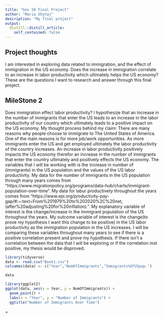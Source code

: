 ```yaml
---
title: "Gov 50 Final Project"
author: "Maria Shytaj"
description: "My final project"
output:
  distill::distill_article:
    self_contained: false
---
```




## Project thoughts

I am interested in exploring data related to immigration, and the effect of immigration in the US economy. Does the increase in immigration correlate to an increase in labor productivity which ultimately helps the US economy?
 These are the questions I want to research and answer through this final project.

## MileStone 2

Does immigration effect labor productivity?
I hypothesize that an increase in the number of immigrants that enter the US leads to an increase in the labor productivity of our country which ultimately leads to a positive impact on the US economy.
My thought process behind my claim: There are many reasons why people choose to immigrate to The United States of America. One of the main reasons is for more job/work opportunities. As more immigrants enter the US and get employed ultimately the labor productivity of the country increases. An increase in labor productivity positively impacts the US economy therefor an increase in the number of immigrants that enter the country ultimately and positively effects the US economy.
The variables that I will be working with is the increase in number of (immigrants) in the US population and the values of the US labor productivity.
My data for the number of immigrants in the US population through many years comes from "https://www.migrationpolicy.org/programs/data-hub/charts/immigrant-population-over-time".
My data for labur productivety throughout the years comes from "https://www.epi.org/productivity-pay-gap/#:~:text=From%201979%20to%202020%2C%20net,(after%20adjusting%20for%20inflation).".
My explanatory variable of interest is the change/increase in the immigrant population of the US throughout the years. My outcome variable of interest is the change(to prove my hypothesis I want this change to be positive) in the US labor productivity as the immigration population in the US increases.
I will be comparing these variables throughout many years to see if there is a positive correlation present and prove my hypothesis. If there isn't a correlation between the data that I will be exploring or if the correlation inst positive, my thesis would be disproved. 

```r
library(tidyverse)
data <- read.csv("Book1.csv")
colnames(data) <- c("Year","NumOfImmigrants","Immigrants%OfUSpop.")

data
```
```r
library(ggplot2)
ggplot(data, aes(x = Year, y = NumOfImmigrants)) +
  geom_point() +
  labs(x = "Year", y = "Number of Immigrants") +
  ggtitle("Number of Immigrants Over Time")

```

=

